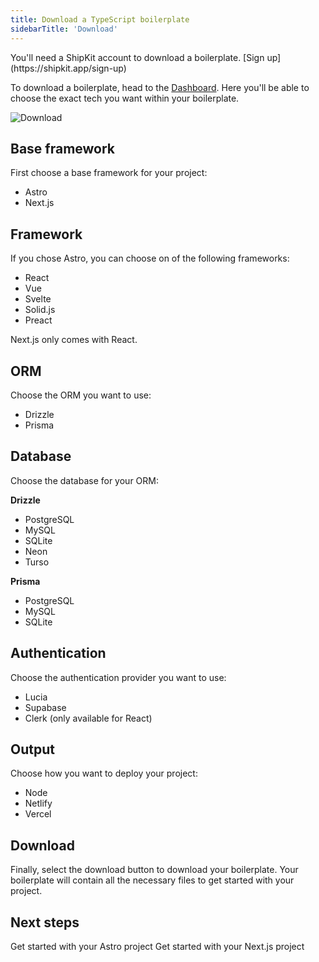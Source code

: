 ```yaml
---
title: Download a TypeScript boilerplate
sidebarTitle: 'Download'
---
```


<Note>
  You'll need a ShipKit account to download a boilerplate. [Sign up](https://shipkit.app/sign-up)
</Note>

To download a boilerplate, head to the [Dashboard](https://shipkit.app/dashboard). Here you'll be able to choose the exact tech you want within your boilerplate.

<img
  className=""
  src="/images/download.png"
  alt="Download"
/>

## Base framework

First choose a base framework for your project:

- Astro
- Next.js

## Framework

If you chose Astro, you can choose on of the following frameworks:

- React
- Vue
- Svelte
- Solid.js
- Preact

Next.js only comes with React.

## ORM

Choose the ORM you want to use:

- Drizzle
- Prisma

## Database

Choose the database for your ORM:

<b>Drizzle</b>

- PostgreSQL
- MySQL
- SQLite
- Neon
- Turso

<b>Prisma</b>

- PostgreSQL
- MySQL
- SQLite

## Authentication

Choose the authentication provider you want to use:

- Lucia
- Supabase
- Clerk (only available for React)

## Output

Choose how you want to deploy your project:

- Node
- Netlify
- Vercel

## Download

Finally, select the download button to download your boilerplate. Your boilerplate will contain all the necessary files to get started with your project.

## Next steps

<CardGroup cols={2}>
  <Card
    title="Astro"
    href="/astro"
  >
    Get started with your Astro project
  </Card>
  <Card
    title="Next.js"
    href="/next"
  >
    Get started with your Next.js project
  </Card>
</CardGroup>
